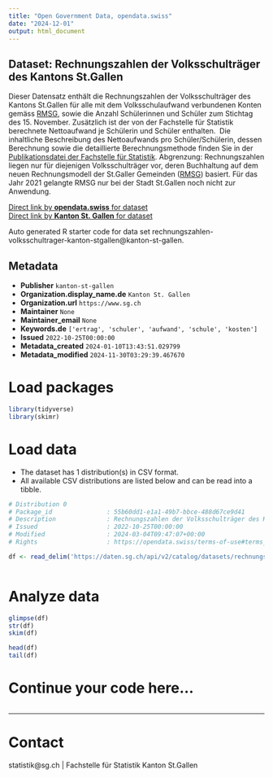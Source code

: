 ```yaml
---
title: "Open Government Data, opendata.swiss"
date: "2024-12-01"
output: html_document
---
```


## Dataset: Rechnungszahlen der Volksschulträger des Kantons St.Gallen

Dieser Datensatz enthält die Rechnungszahlen der Volksschulträger des Kantons St.Gallen für alle mit dem Volksschulaufwand verbundenen Konten gemäss [RMSG](https://www.sg.ch/politik-verwaltung/gemeinden/gemeindefinanzen/rechnungslegung--rmsg-.html), sowie die Anzahl Schülerinnen und Schüler zum Stichtag des 15. November. Zusätzlich ist der von der Fachstelle für Statistik berechnete Nettoaufwand je Schülerin und Schüler enthalten. 
Die inhaltliche Beschreibung des Nettoaufwands pro Schüler/Schülerin, dessen Berechnung sowie die detaillierte Berechnungsmethode finden Sie in der [Publikationsdatei der Fachstelle für Statistik](https://www.sg.ch/content/dam/sgch/kanton-stgallen/statistik/b15/B15_FISTA.xlsx).
Abgrenzung: Rechnungszahlen liegen nur für diejenigen Volksschulträger vor, deren Buchhaltung auf dem neuen Rechnungsmodell der St.Galler Gemeinden ([RMSG](https://www.sg.ch/politik-verwaltung/gemeinden/gemeindefinanzen/rechnungslegung--rmsg-.html)) basiert. Für das Jahr 2021 gelangte RMSG nur bei der Stadt St.Gallen noch nicht zur Anwendung. 

[Direct link by **opendata.swiss** for dataset](https://opendata.swiss/de/dataset/rechnungszahlen-der-volksschultrager-des-kantons-st-gallen)<br>
[Direct link by **Kanton St. Gallen** for dataset](https://daten.sg.ch/explore/dataset/rechnungszahlen-volksschultrager-kanton-stgallen/)

Auto generated R starter code for data set rechnungszahlen-volksschultrager-kanton-stgallen@kanton-st-gallen.

## Metadata

- **Publisher** `kanton-st-gallen`
- **Organization.display_name.de** `Kanton St. Gallen`
- **Organization.url** `https://www.sg.ch`
- **Maintainer** `None`
- **Maintainer_email** `None`
- **Keywords.de** `['ertrag', 'schuler', 'aufwand', 'schule', 'kosten']`
- **Issued** `2022-10-25T00:00:00`
- **Metadata_created** `2024-01-10T13:43:51.029799`
- **Metadata_modified** `2024-11-30T03:29:39.467670`


# Load packages

```r

library(tidyverse)
library(skimr)

```

# Load data

-   The dataset has 1 distribution(s) in CSV format.
-   All available CSV distributions are listed below and can be read into a tibble.

```r

# Distribution 0
# Package_id               : 55b60dd1-e1a1-49b7-bbce-488d67ce9d41
# Description              : Rechnungszahlen der Volksschulträger des Kantons St.Gallen (csv)
# Issued                   : 2022-10-25T00:00:00
# Modified                 : 2024-03-04T09:47:07+00:00
# Rights                   : https://opendata.swiss/terms-of-use#terms_by

df <- read_delim('https://daten.sg.ch/api/v2/catalog/datasets/rechnungszahlen-volksschultrager-kanton-stgallen/exports/csv?use_labels=true')



```

# Analyze data

```r

glimpse(df)
str(df)
skim(df)

head(df)
tail(df)

```

# Continue your code here...

```r

```

------------------------------------------------------------------------

# Contact

statistik@sg.ch | Fachstelle für Statistik Kanton St.Gallen
